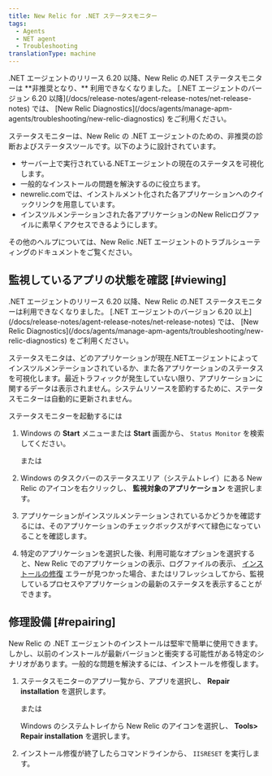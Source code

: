```yaml
---
title: New Relic for .NET ステータスモニター
tags:
  - Agents
  - NET agent
  - Troubleshooting
translationType: machine
---
```


<Callout variant="important">
  .NET エージェントのリリース 6.20 以降、New Relic の.NET ステータスモニターは **非推奨となり、** 利用できなくなりました。 [.NET エージェントのバージョン 6.20 以降](/docs/release-notes/agent-release-notes/net-release-notes) では、 [New Relic Diagnostics](/docs/agents/manage-apm-agents/troubleshooting/new-relic-diagnostics) をご利用ください。
</Callout>

ステータスモニターは、New Relic の .NET エージェントのための、非推奨の診断およびステータスツールです。以下のように設計されています。

* サーバー上で実行されている.NETエージェントの現在のステータスを可視化します。
* 一般的なインストールの問題を解決するのに役立ちます。
* newrelic.comでは、インストルメント化された各アプリケーションへのクイックリンクを用意しています。
* インスツルメンテーションされた各アプリケーションのNew Relicログファイルに素早くアクセスできるようにします。

その他のヘルプについては、New Relic .NET エージェントのトラブルシューティングのドキュメントをご覧ください。

## 監視しているアプリの状態を確認 [#viewing]

<Callout variant="important">
  .NET エージェントのリリース 6.20 以降、New Relic の.NET ステータスモニターは利用できなくなりました。 [.NET エージェントのバージョン 6.20 以上](/docs/release-notes/agent-release-notes/net-release-notes) では、 [New Relic Diagnostics](/docs/agents/manage-apm-agents/troubleshooting/new-relic-diagnostics) をご利用ください。
</Callout>

ステータスモニタは、どのアプリケーションが現在.NETエージェントによってインスツルメンテーションされているか、また各アプリケーションのステータスを可視化します。最近トラフィックが発生していない限り、アプリケーションに関するデータは表示されません。システムリソースを節約するために、ステータスモニターは自動的に更新されません。

ステータスモニターを起動するには

1. Windows の **Start** メニューまたは **Start** 画面から、 `Status Monitor` を検索してください。

   または

2. Windows のタスクバーのステータスエリア（システムトレイ）にある New Relic のアイコンを右クリックし、 **監視対象のアプリケーション** を選択します。

3. アプリケーションがインスツルメンテーションされているかどうかを確認するには、そのアプリケーションのチェックボックスがすべて緑色になっていることを確認します。

4. 特定のアプリケーションを選択した後、利用可能なオプションを選択すると、New Relic でのアプリケーションの表示、ログファイルの表示、 [インストールの修復](#repairing) エラーが見つかった場合、またはリフレッシュしてから、監視しているプロセスやアプリケーションの最新のステータスを表示することができます。

## 修理設備 [#repairing]

New Relic の .NET エージェントのインストールは堅牢で簡単に使用できます。しかし、以前のインストールが最新バージョンと衝突する可能性がある特定のシナリオがあります。一般的な問題を解決するには、インストールを修復します。

1. ステータスモニターのアプリ一覧から、アプリを選択し、 **Repair installation** を選択します。

   または

   Windows のシステムトレイから New Relic のアイコンを選択し、 **Tools> Repair installation** を選択します。

2. インストール修復が終了したらコマンドラインから、 `IISRESET` を実行します。
